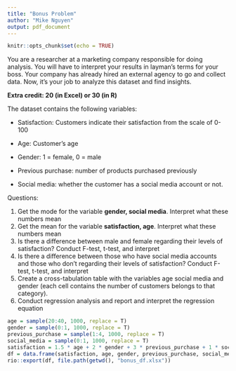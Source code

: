 ```yaml
---
title: "Bonus Problem"
author: "Mike Nguyen"
output: pdf_document
---
```


```r
knitr::opts_chunk$set(echo = TRUE)
```

You are a researcher at a marketing company responsible for doing analysis. You will have to interpret your results in layman's terms for your boss. Your company has already hired an external agency to go and collect data. Now, it's your job to analyze this dataset and find insights.

**Extra credit: 20 (in Excel) or 30 (in R)**

The dataset contains the following variables:

-   Satisfaction: Customers indicate their satisfaction from the scale of 0-100

-   Age: Customer's age

-   Gender: 1 = female, 0 = male

-   Previous purchase: number of products purchased previously

-   Social media: whether the customer has a social media account or not.

Questions:

1.  Get the mode for the variable **gender, social media**. Interpret what these numbers mean
2.  Get the mean for the variable **satisfaction, age**. Interpret what these numbers mean
3.  Is there a difference between male and female regarding their levels of satisfaction? Conduct F-test, t-test, and interpret
4.  Is there a difference between those who have social media accounts and those who don't regarding their levels of satisfaction? Conduct F-test, t-test, and interpret
5.  Create a cross-tabulation table with the variables age social media and gender (each cell contains the number of customers belongs to that category).
6.  Conduct regression analysis and report and interpret the regression equation

```r
age = sample(20:40, 1000, replace = T)
gender = sample(0:1, 1000, replace = T)
previous_purchase = sample(1:4, 1000, replace = T)
social_media = sample(0:1, 1000, replace = T)
satisfaction = 1.5 * age + 2 * gender + 3 * previous_purchase + 1 * social_media + rnorm(1000)
df = data.frame(satisfaction, age, gender, previous_purchase, social_media)
rio::export(df, file.path(getwd(), "bonus_df.xlsx"))
```

